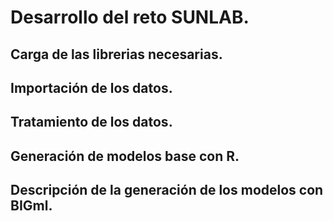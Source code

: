 # Desarrollo del reto SUNLAB.

## Carga de las librerias necesarias.

## Importación de los datos.

## Tratamiento de los datos.

## Generación de modelos base con R.

## Descripción de la generación de los modelos con BIGml.

